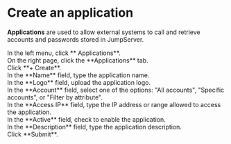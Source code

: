 # Create an application

**Applications** are used to allow external systems to call and retrieve accounts and passwords stored in JumpServer.

<Steps>

<div>
<Nav name="pam" />
</div>

<div>
In the left menu, click **<Icon name="Service" /> Applications**.
</div>

<div>
On the right page, click the **Applications** tab.
</div>

<div>
Click **+ Create**.
</div>

<div>
In the **Name** field, type the application name.
</div>

<div>
In the **Logo** field, upload the application logo.
</div>

<div>
In the **Account** field, select one of the options: "All accounts", "Specific accounts", or "Filter by attribute". 
</div>

<div>
In the **Access IP** field, type the IP address or range allowed to access the application.
</div>

<div>
In the **Active** field, check to enable the application.
</div>

<div>
In the **Description** field, type the application description.
</div>

<div>
Click **Submit**.
</div>

</Steps>
